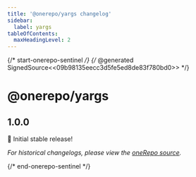 ```yaml
---
title: '@onerepo/yargs changelog'
sidebar:
  label: yargs
tableOfContents:
  maxHeadingLevel: 2
---
```


{/* start-onerepo-sentinel */}
{/* @generated SignedSource<<09b98135eecc3d5fe5ed8de83f780bd0>> */}

# @onerepo/yargs

## 1.0.0

🎉 Initial stable release!

_For historical changelogs, please view the [oneRepo source](https://github.com/paularmstrong/onerepo/tree/main/modules/yargs)._

{/* end-onerepo-sentinel */}
